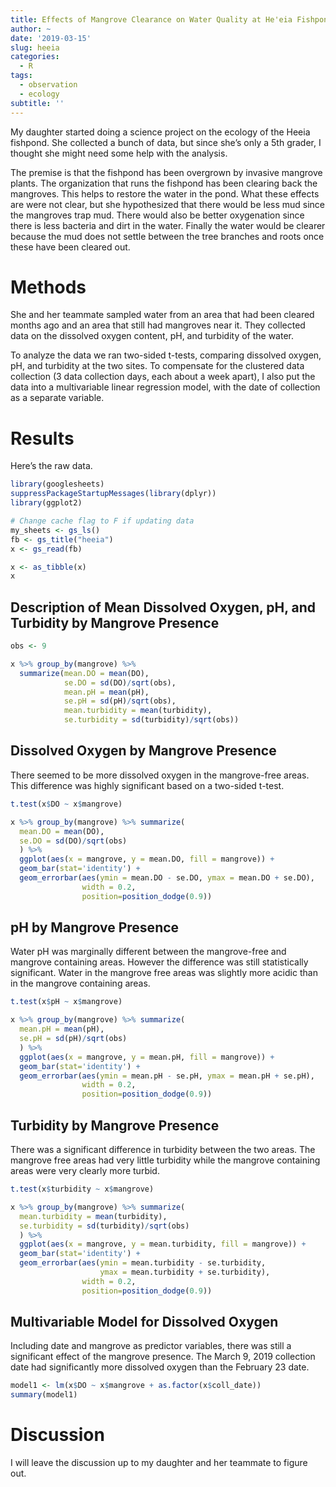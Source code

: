 ```yaml
---
title: Effects of Mangrove Clearance on Water Quality at He'eia Fishpond
author: ~
date: '2019-03-15'
slug: heeia
categories: 
  - R
tags: 
  - observation
  - ecology
subtitle: ''
---
```


My daughter started doing a science project on the ecology of the Heeia fishpond. She collected a bunch of data, but since she's only a 5th grader, I thought she might need some help with the analysis.

The premise is that the fishpond has been overgrown by invasive mangrove plants. The organization that runs the fishpond has been clearing back the mangroves. This helps to restore the water in the pond. What these effects are were not clear, but she hypothesized that there would be less mud since the mangroves trap mud. There would also be better oxygenation since there is less bacteria and dirt in the water. Finally the water would be clearer because the mud does not settle between the tree branches and roots once these have been cleared out.

# Methods
She and her teammate sampled water from an area that had been cleared months ago and an area that still had mangroves near it. They collected data on the dissolved oxygen content, pH, and turbidity of the water. 

To analyze the data we ran two-sided t-tests, comparing dissolved oxygen, pH, and turbidity at the two sites. To compensate for the clustered data collection (3 data collection days, each about a week apart), I also put the data into a multivariable linear regression model, with the date of collection as a separate variable.

# Results
Here's the raw data.

```r
library(googlesheets)
suppressPackageStartupMessages(library(dplyr))
library(ggplot2)
```

```r
# Change cache flag to F if updating data
my_sheets <- gs_ls()
fb <- gs_title("heeia")
x <- gs_read(fb)
```



```r
x <- as_tibble(x)
x
```

## Description of Mean Dissolved Oxygen, pH, and Turbidity by Mangrove Presence
```r
obs <- 9

x %>% group_by(mangrove) %>% 
  summarize(mean.DO = mean(DO),
            se.DO = sd(DO)/sqrt(obs),
            mean.pH = mean(pH),
            se.pH = sd(pH)/sqrt(obs),
            mean.turbidity = mean(turbidity),
            se.turbidity = sd(turbidity)/sqrt(obs))
```


## Dissolved Oxygen by Mangrove Presence
There seemed to be more dissolved oxygen in the mangrove-free areas. This difference was highly significant based on a two-sided t-test.

```r
t.test(x$DO ~ x$mangrove)
```

```r
x %>% group_by(mangrove) %>% summarize(
  mean.DO = mean(DO), 
  se.DO = sd(DO)/sqrt(obs)
  ) %>%   
  ggplot(aes(x = mangrove, y = mean.DO, fill = mangrove)) + 
  geom_bar(stat='identity') +
  geom_errorbar(aes(ymin = mean.DO - se.DO, ymax = mean.DO + se.DO),
                width = 0.2,
                position=position_dodge(0.9))

```

## pH by Mangrove Presence
Water pH was marginally different between the mangrove-free and mangrove containing areas. However the difference was still statistically significant. Water in the mangrove free areas was slightly more acidic than in the mangrove containing areas.
```r
t.test(x$pH ~ x$mangrove)
```

```r
x %>% group_by(mangrove) %>% summarize(
  mean.pH = mean(pH), 
  se.pH = sd(pH)/sqrt(obs)
  ) %>%   
  ggplot(aes(x = mangrove, y = mean.pH, fill = mangrove)) + 
  geom_bar(stat='identity') +
  geom_errorbar(aes(ymin = mean.pH - se.pH, ymax = mean.pH + se.pH),
                width = 0.2,
                position=position_dodge(0.9))
```

## Turbidity by Mangrove Presence
There was a significant difference in turbidity between the two areas. The mangrove free areas had very little turbidity while the mangrove containing areas were very clearly more turbid.

```r
t.test(x$turbidity ~ x$mangrove)
```

```r
x %>% group_by(mangrove) %>% summarize(
  mean.turbidity = mean(turbidity), 
  se.turbidity = sd(turbidity)/sqrt(obs)
  ) %>%   
  ggplot(aes(x = mangrove, y = mean.turbidity, fill = mangrove)) + 
  geom_bar(stat='identity') +
  geom_errorbar(aes(ymin = mean.turbidity - se.turbidity, 
                    ymax = mean.turbidity + se.turbidity),
                width = 0.2,
                position=position_dodge(0.9))
```

## Multivariable Model for Dissolved Oxygen
Including date and mangrove as predictor variables, there was still a significant effect of the mangrove presence. The March 9, 2019 collection date had significantly more dissolved oxygen than the February 23 date.
```r
model1 <- lm(x$DO ~ x$mangrove + as.factor(x$coll_date))
summary(model1)
```

# Discussion
I will leave the discussion up to my daughter and her teammate to figure out.